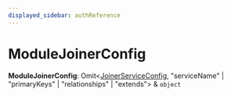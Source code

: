 ```yaml
---
displayed_sidebar: authReference
---
```



# ModuleJoinerConfig

 **ModuleJoinerConfig**: Omit&#60;[JoinerServiceConfig](../../interfaces/auth.JoinerServiceConfig/page.mdx), "serviceName" \| "primaryKeys" \| "relationships" \| "extends"&#62; & `object`
